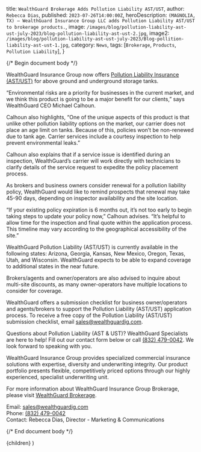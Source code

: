 
  title: `WealthGuard Brokerage Adds Pollution Liability AST/UST`,
  author: `Rebecca Dias`,
  published: `2023-07-26T14:00:00Z`,
  heroDescription: `(MAGNOLIA, TX) — WealthGuard Insurance Group LLC adds Pollution Liability AST/UST to brokerage products.`,
  image: `/images/blog/pollution-liability-ast-ust-july-2023/blog-pollution-liability-ast-ust-2.jpg`,
  image2: `/images/blog/pollution-liability-ast-ust-july-2023/Blog-pollition-liability-ast-ust-1.jpg`,
  category: `News`,
  tags: [`Brokerage`, `Products`, `Pollution Liability`],
}

{/* Begin document body */}

WealthGuard Insurance Group now offers [Pollution Liability Insurance (AST/UST)](/brokerage/pollution-liability-ast-ust) for above ground and underground storage tanks. 

“Environmental risks are a priority for businesses in the current market, and we think this product is going to be a major benefit for our clients,” says WealthGuard CEO Michael Calhoun. 

Calhoun also highlights, “One of the unique aspects of this product is that unlike other pollution liability options on the market, our carrier does not place an age limit on tanks. Because of this, policies won’t be non-renewed due to tank age. Carrier services include a courtesy inspection to help prevent environmental leaks.” 

Calhoun also explains that if a service issue is identified during an inspection, WealthGuard’s carrier will work directly with technicians to clarify details of the service request to expedite the policy placement process. 

As brokers and business owners consider renewal for a pollution liability policy, WealthGuard would like to remind prospects that renewal may take 45-90 days, depending on inspector availability and the site location.  

“If your existing policy expiration is 6 months out, it’s not too early to begin taking steps to update your policy now,” Calhoun advises. “It’s helpful to allow time for the inspection and final quote within the application process. This timeline may vary according to the geographical accessibility of the site.” 

WealthGuard Pollution Liability (AST/UST) is currently available in the following states: Arizona, Georgia, Kansas, New Mexico, Oregon, Texas, Utah, and Wisconsin. WealthGuard expects to be able to expand coverage to additional states in the near future. 

Brokers/agents and owner/operators are also advised to inquire about multi-site discounts, as many owner-operators have multiple locations to consider for coverage. 

WealthGuard offers a submission checklist for business owner/operators and agents/brokers to support the Pollution Liability (AST/UST) application process. To receive a free copy of the Pollution Liability (AST/UST) submission checklist, email [sales@wealthguardig.com](mailto:sales@wealthguardig.com). 

Questions about Pollution Liability (AST & UST)? WealthGuard Specialists are here to help! Fill out our contact form below or call [(832) 479-0042](tel:8324790042). We look forward to speaking with you.  

WealthGuard Insurance Group provides specialized commercial insurance solutions with expertise, diversity and underwriting integrity. Our product portfolio presents flexible, competitively priced options through our highly experienced, specialist underwriting unit.

For more information about WealthGuard Insurance Group Brokerage, please visit [WealthGuard Brokerage](/brokerage).

Email: [sales@wealthguardig.com](mailto:sales@wealthguardig.com)<br />
Phone: [(832) 479-0042](tel:8324790042)<br />
Contact: Rebecca Dias, Director - Marketing & Communications

{/* End document body */}

  <ArticleTemplate meta={meta}>{children}</ArticleTemplate>
)
